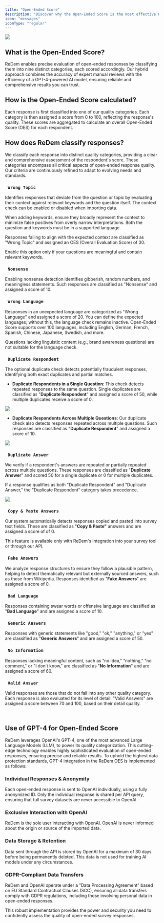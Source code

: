 ```yaml
---
title: "Open-Ended Score"
description: "Discover why the Open-Ended Score is the most effective method for detecting poor data quality."
icon: "messages"
iconType: "regular"
---
```


![](</images/Open-Ended-Responses Evaluation Example.png>)

## What is the Open-Ended Score?

ReDem enables precise evaluation of open-ended responses by classifying them into nine distinct categories, each scored accordingly. Our hybrid approach combines the accuracy of expert manual reviews with the efficiency of a GPT-4-powered AI model, ensuring reliable and comprehensive results you can trust.

## How is the Open-Ended Score calculated?

Each response is first classified into one of our quality categories. Each category is then assigned a score from 0 to 100, reflecting the response's quality. These scores are aggregated to calculate an overall Open-Ended Score (OES) for each respondent.

## How does ReDem classify responses?

We classify each response into distinct quality categories, providing a clear and comprehensive assessment of the respondent's score. These categories encompass all critical aspects of open-ended response quality. Our criteria are continuously refined to adapt to evolving needs and standards.

### `  Wrong Topic  `

Identifies responses that deviate from the question or topic by evaluating their context against relevant keywords and the question itself. The context check can be enabled or disabled when importing data.

When adding keywords, ensure they broadly represent the context to minimize false positives from overly narrow interpretations. Both the question and keywords must be in a supported language.

Responses failing to align with the expected context are classified as "Wrong Topic" and assigned an OES (Overall Evaluation Score) of 30.

Enable this option only if your questions are meaningful and contain relevant keywords.

### `  Nonsense  `

Enabling nonsense detection identifies gibberish, random numbers, and meaningless statements. Such responses are classified as "Nonsense" and assigned a score of 10.

### `  Wrong Language  `

Responses in an unexpected language are categorized as "Wrong Language" and assigned a score of 20. You can define the expected languages; without this, the language check remains inactive. Open-Ended Score supports over 100 languages, including English, German, French, Spanish, Chinese, Japanese, Swedish, and more.

<Note> Questions lacking linguistic content (e.g., brand awareness questions) are not suitable for the language check.</Note>

### `  Duplicate Respondent  `

The optional duplicate check detects potentially fraudulent responses, identifying both exact duplicates and partial matches.

* **Duplicate Respondents in a Single Question**: This check detects repeated responses to the same question. Single duplicates are classified as "**Duplicate Respondent**" and assigned a score of 50, while multiple duplicates receive a score of 0.

![](</images/Duplicate Respondents in Single Question.png>)

* **Duplicate Respondents Across Multiple Questions**: Our duplicate check also detects responses repeated across multiple questions. Such responses are classified as "**Duplicate Respondent**" and assigned a score of 10.

![](</images/Duplicate Respondents in multiple questions.png>)

### `  Duplicate Answer  `

We verify if a respondent's answers are repeated or partially repeated across multiple questions. These responses are classified as "**Duplicate Answer**" and scored 50 for a single duplicate or 0 for multiple duplicates.

<Note> If a response qualifies as both "Duplicate Respondent" and "Duplicate Answer," the "Duplicate Respondent" category takes precedence.</Note>

![](</images/Duplicate Answer.png>)

### `  Copy & Paste Answers  `

Our system automatically detects responses copied and pasted into survey text fields. These are classified as "**Copy & Paste"** answers and are assigned a score of of 0.

<Note> This feature is available only with ReDem's integration into your survey tool or through our API.</Note>

### `  Fake Answers  `

We analyze response structures to ensure they follow a plausible pattern, helping to detect thematically relevant but externally sourced answers, such as those from Wikipedia. Responses identified as "**Fake Answers**" are assigned a score of 0.

### `  Bad Language  `

Responses containing swear words or offensive language are classified as "**Bad Language**" and are assigned a score of 10.

### `  Generic Answers  `

Responses with generic statements like "good," "ok," "anything," or "yes" are classified as "**Generic Answers**" and are assigned a score of 50.

### `  No Information  `

Responses lacking meaningful content, such as "no idea," "nothing," "no comment," or "I don't know," are classified as "**No Information**" and are assigned a score of 60.

### `  Valid Answer  `

Valid responses are those that do not fall into any other quality category. Each response is also evaluated for its level of detail. "Valid Answers" are assigned a score between 70 and 100, based on their detail quality.

<br />

## Use of GPT-4 for Open-Ended Score

ReDem leverages OpenAI's GPT-4, one of the most advanced Large Language Models (LLM), to power its quality categorization. This cutting-edge technology enables highly sophisticated evaluation of open-ended responses, ensuring precise and reliable results. To uphold the highest data protection standards, GPT-4 integration in the ReDem OES is implemented as follows:

### Individual Responses & Anonymity

Each open-ended response is sent to OpenAI individually, using a fully anonymized ID. Only the individual response is shared per API query, ensuring that full survey datasets are never accessible to OpenAI.

### Exclusive Interaction with OpenAI

ReDem is the sole user interacting with OpenAI. OpenAI is never informed about the origin or source of the imported data.

### Data Storage & Retention

Data sent through the API is stored by OpenAI for a maximum of 30 days before being permanently deleted. This data is not used for training AI models under any circumstances.

### GDPR-Compliant Data Transfers

ReDem and OpenAI operate under a "Data Processing Agreement" based on EU Standard Contractual Clauses (SCC), ensuring all data transfers comply with GDPR regulations, including those involving personal data in open-ended responses.

This robust implementation provides the power and security you need to confidently assess the quality of open-ended survey responses.